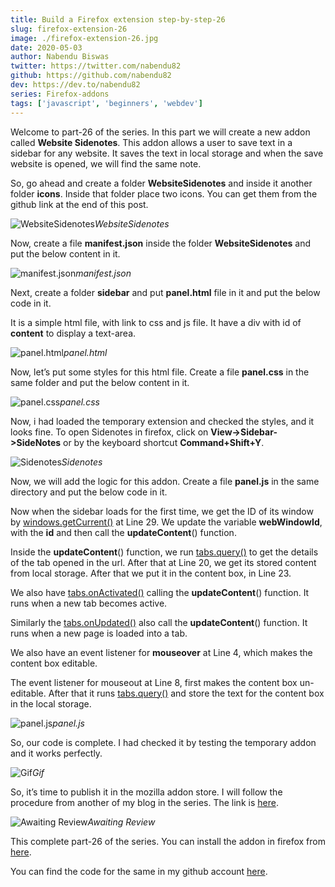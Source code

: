 ```yaml
---
title: Build a Firefox extension step-by-step-26
slug: firefox-extension-26
image: ./firefox-extension-26.jpg
date: 2020-05-03
author: Nabendu Biswas
twitter: https://twitter.com/nabendu82
github: https://github.com/nabendu82
dev: https://dev.to/nabendu82
series: Firefox-addons
tags: ['javascript', 'beginners', 'webdev']
---
```


Welcome to part-26 of the series. In this part we will create a new addon called **Website Sidenotes**. This addon allows a user to save text in a sidebar for any website. It saves the text in local storage and when the save website is opened, we will find the same note.

So, go ahead and create a folder **WebsiteSidenotes** and inside it another folder **icons**. Inside that folder place two icons. You can get them from the github link at the end of this post.

![WebsiteSidenotes](https://ik.imagekit.io/thewebdev/FirefoxAddons/26/1_rAjkkmdiB.png)*WebsiteSidenotes*

Now, create a file **manifest.json** inside the folder **WebsiteSidenotes** and put the below content in it.

![manifest.json](https://ik.imagekit.io/thewebdev/FirefoxAddons/26/2_y6bH9xJWG.png)*manifest.json*

Next, create a folder **sidebar** and put **panel.html** file in it and put the below code in it.

It is a simple html file, with link to css and js file. It have a div with id of **content** to display a text-area.

![panel.html](https://ik.imagekit.io/thewebdev/FirefoxAddons/26/3_3fp0T4CmQw.png)*panel.html*

Now, let’s put some styles for this html file. Create a file **panel.css** in the same folder and put the below content in it.

![panel.css](https://ik.imagekit.io/thewebdev/FirefoxAddons/26/4_Iw0q0tP1v.png)*panel.css*

Now, i had loaded the temporary extension and checked the styles, and it looks fine. To open Sidenotes in firefox, click on **View->Sidebar->SideNotes** or by the keyboard shortcut **Command+Shift+Y**.

![Sidenotes](https://ik.imagekit.io/thewebdev/FirefoxAddons/26/5_0hn5vFWGB.png)*Sidenotes*

Now, we will add the logic for this addon. Create a file **panel.js** in the same directory and put the below code in it.

Now when the sidebar loads for the first time, we get the ID of its window by [windows.getCurrent()](https://developer.mozilla.org/en-US/docs/Mozilla/Add-ons/WebExtensions/API/windows/getCurrent) at Line 29. We update the variable **webWindowId**, with the **id** and then call the **updateContent**() function.

Inside the **updateContent**() function, we run [tabs.query()](https://developer.mozilla.org/en-US/docs/Mozilla/Add-ons/WebExtensions/API/tabs/query) to get the details of the tab opened in the url. After that at Line 20, we get its stored content from local storage. After that we put it in the content box, in Line 23.

We also have [tabs.onActivated()](https://developer.mozilla.org/en-US/docs/Mozilla/Add-ons/WebExtensions/API/tabs/onActivated) calling the **updateContent**() function. It runs when a new tab becomes active.

Similarly the [tabs.onUpdated()](https://developer.mozilla.org/en-US/docs/Mozilla/Add-ons/WebExtensions/API/tabs/onUpdated) also call the **updateContent**() function. It runs when a new page is loaded into a tab.

We also have an event listener for **mouseover** at Line 4, which makes the content box editable.

The event listener for mouseout at Line 8, first makes the content box un-editable. After that it runs [tabs.query()](https://developer.mozilla.org/en-US/docs/Mozilla/Add-ons/WebExtensions/API/tabs/query) and store the text for the content box in the local storage.

![panel.js](https://ik.imagekit.io/thewebdev/FirefoxAddons/26/6_cmPxatSph.png)*panel.js*

So, our code is complete. I had checked it by testing the temporary addon and it works perfectly.

![Gif](https://ik.imagekit.io/thewebdev/FirefoxAddons/26/7_StZ3E-Ghf.gif)*Gif*

So, it’s time to publish it in the mozilla addon store. I will follow the procedure from another of my blog in the series. The link is [here](https://thewebdev.tech/firefox-extension-2).

![Awaiting Review](https://ik.imagekit.io/thewebdev/FirefoxAddons/26/8_ICMWH-W-dE.png)*Awaiting Review*

This complete part-26 of the series. You can install the addon in firefox from [here](https://addons.mozilla.org/en-US/firefox/addon/website-sidenotes/).

You can find the code for the same in my github account [here](https://github.com/nabendu82/Addons).
